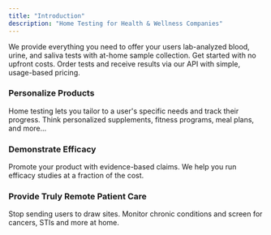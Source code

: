 ```yaml
---
title: "Introduction"
description: "Home Testing for Health & Wellness Companies"
---
```


We provide everything you need to offer your users lab-analyzed blood, urine,
and saliva tests with at-home sample collection. Get started with no upfront
costs. Order tests and receive results via our API with simple, usage-based
pricing.

### Personalize Products

Home testing lets you tailor to a user's specific needs and track their
progress. Think personalized supplements, fitness programs, meal plans, and
more...

### Demonstrate Efficacy

Promote your product with evidence-based claims. We help you run efficacy
studies at a fraction of the cost.

### Provide Truly Remote Patient Care

Stop sending users to draw sites. Monitor chronic conditions and screen for
cancers, STIs and more at home.
